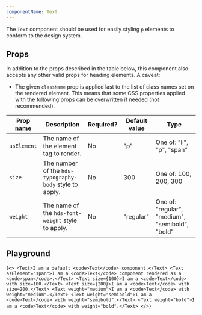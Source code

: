 ```yaml
---
componentName: Text
---
```


The `Text` component should be used for easily styling `p` elements to conform to the design system.

## Props

In addition to the props described in the table below, this component also accepts any other valid props for heading elements. A caveat:

- The given `className` prop is applied last to the list of class names set on the rendered element. This means that some CSS properties applied with the following props can be overwritten if needed (not recommended).

| Prop name   | Description                                             | Required? | Default value | Type                                            |
| ----------- | ------------------------------------------------------- | --------- | ------------- | ----------------------------------------------- |
| `asElement` | The name of the element tag to render.                  | No        | "p"           | One of: "li", "p", "span"                       |
| `size`      | The number of the `hds-typography-body` style to apply. | No        | 300           | One of: 100, 200, 300                           |
| `weight`    | The name of the `hds-font-weight` style to apply.       | No        | "regular"     | One of: "regular", "medium", "semibold", "bold" |

## Playground

<LiveComponent>{`<>
  <Text>I am a default <code>Text</code> component.</Text>
  <Text asElement="span">I am a <code>Text</code> component rendered as a <code>span</code>.</Text>
  <Text size={100}>I am a <code>Text</code> with size=100.</Text>
  <Text size={200}>I am a <code>Text</code> with size=200.</Text>
  <Text weight="medium">I am a <code>Text</code> with weight="medium".</Text>
  <Text weight="semibold">I am a <code>Text</code> with weight="semibold".</Text>
  <Text weight="bold">I am a <code>Text</code> with weight="bold".</Text>
</>`}</LiveComponent>

